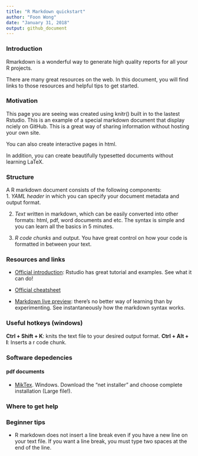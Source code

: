 ```yaml
---
title: "R Markdown quickstart"
author: "Foon Wong"
date: "January 31, 2018"
output: github_document
---
```


### Introduction
Rmarkdown is a wonderful way to generate high quality reports for all your R projects.  

There are many great resources on the web. In this document, you will find links to those resources and helpful tips to get started.

### Motivation
This page you are seeing was created using knitr() built in to the lastest Rstudio. This is an example of a special markdown document that display nciely on GitHub. This is a great way of sharing information without hosting your own site.

You can also create interactive pages in html.

In addition, you can create beautifully typesetted documents without learning LaTeX.


### Structure
A R markdown document consists of the following components:  
1. *YAML header* in which you can specify your document metadata and output format. 

2. *Text* written in markdown, which can be easily converted into other formats: html, pdf, word documents and etc. The syntax is simple and you can learn all the basics in 5 minutes.  

3. *R code chunks* and output. You have great control on how your code is formatted in between your text.


### Resources and links
- [Official introduction](http://rmarkdown.rstudio.com/lesson-1.html): 
Rstudio has great tutorial and examples. See what it can do!

- [Official cheatsheet](https://github.com/rstudio/cheatsheets/raw/master/rmarkdown-2.0.pdf)  

- [Markdown live preview](http://markdownlivepreview.com/): there's no better way of learning than by experimenting. See instantaneously how the markdown syntax works.


### Useful hotkeys (windows)
**Ctrl + Shift + K**: knits the text file to your desired output format.
**Ctrl + Alt + I**: Inserts a r code chunk.

### Software depedencies
#### pdf documents
- [MikTex](https://miktex.org/download). Windows. Download the "net installer" and choose complete installation (Large file!).


### Where to get help

### Beginner tips
- R markdown does not insert a line break even if you have a new line on your text file. If you want a line break, you must type two spaces at the end of the line.
